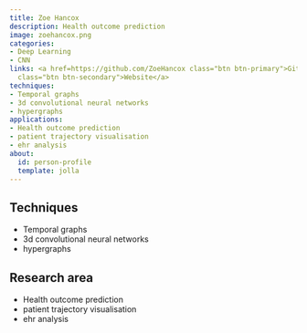 ```yaml
---
title: Zoe Hancox
description: Health outcome prediction
image: zoehancox.png
categories:
- Deep Learning
- CNN
links: <a href=https://github.com/ZoeHancox class="btn btn-primary">Github</a><a href=https://zoehancox.github.io/
  class="btn btn-secondary">Website</a>
techniques:
- Temporal graphs
- 3d convolutional neural networks
- hypergraphs
applications:
- Health outcome prediction
- patient trajectory visualisation
- ehr analysis
about:
  id: person-profile
  template: jolla
---
```

   
:::{#person-profile}
:::
   
##
## Techniques
   
- Temporal graphs
- 3d convolutional neural networks
- hypergraphs
   
##
## Research area
   
- Health outcome prediction
- patient trajectory visualisation
- ehr analysis
